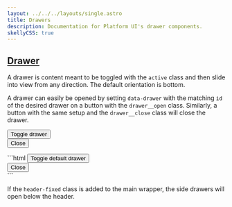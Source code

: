 ```yaml
---
layout: ../../../layouts/single.astro
title: Drawers
description: Documentation for Platform UI's drawer components.
skellyCSS: true
---
```


<Requierjs />

## [Drawer](#drawer)

A drawer is content meant to be toggled with the `active` class and then slide into view from any direction. The default orientation is bottom.

A drawer can easily be opened by setting `data-drawer` with the matching `id` of the desired drawer on a button with the `drawer__open` class. Similarly, a button with the same setup and the `drawer__close` class will close the drawer.

<Codedemo>
<div class="block-container mt-3">
  <button class="button drawer__open" data-drawer="default">Toggle drawer</button>
</div>
<div id="default" class="drawer">
  <div class="drawer__inner">
   <div class="drawer__content">
      <div class="flex flex--justify-end mb-3">
        <button class="button drawer__close" data-drawer="default">Close <i class="pi-times" aria-hidden="true"></i></button>
      </div>
      <p class="skeleton" data-lines="5" role="presentation"></p>
    </div>
  </div>
</div>
</Codedemo>

<Codemarkup>
```html
<button class="button drawer__open" data-drawer="default">
  Toggle default drawer
</button>
<!-- Default Drawer -->
<div id="default" class="drawer">
  <div class="drawer__inner">
    <div class="drawer__header">
      <button class="button drawer__close" data-drawer="default">
        Close 
        <i class="pi-times" aria-hidden="true"></i>
      </button>
      <!-- Drawer header goes here! -->
    </div>
    <div class="drawer__content">
      <!-- Drawer content goes here! -->
    </div>
  </div>
</div>
```
</Codemarkup>

<Modifiers data="true" >
<Modifiersrow 
  modifier="drawer-{ t, l, r }"
  attr="data-drawer"
  behavior="`top`, `left`, `right` orientation. Bottom is default." 
/>
<Modifiersrow 
  modifier="drawer--single-row"
  attr="data-drawer"
  behavior="A small drawer." 
/>
</Modifiers >

<Callout header="Drawer Tip" >
  <p>If the <code>header-fixed</code> class is added to the main wrapper, the side drawers will open below the header.</p>
</Callout >